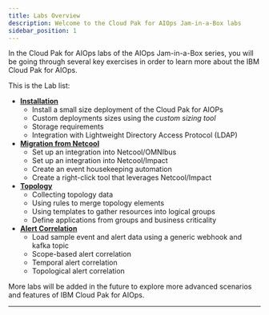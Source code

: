 ```yaml
---
title: Labs Overview
description: Welcome to the Cloud Pak for AIOps Jam-in-a-Box labs
sidebar_position: 1
---
```


In the Cloud Pak for AIOps labs of the AIOps Jam-in-a-Box series, you will be going through
several key exercises in order to learn more about the IBM Cloud Pak for AIOps.

This is the Lab list:

- [**Installation**](../install-lab/1-introduction/index.mdx)
  - Install a small size deployment of the Cloud Pak for AIOPs
  - Custom deployments sizes using the _custom sizing tool_
  - Storage requirements
  - Integration with Lightweight Directory Access Protocol (LDAP)
- [**Migration from Netcool**](../migration-from-netcool/1-introduction/index.mdx)
  - Set up an integration into Netcool/OMNIbus
  - Set up an integration into Netcool/Impact
  - Create an event housekeeping automation
  - Create a right-click tool that leverages Netcool/Impact
- [**Topology**](../topology-lab/1-introduction/index.mdx)
  - Collecting topology data
  - Using rules to merge topology elements
  - Using templates to gather resources into logical groups
  - Define applications from groups and business criticality
- [**Alert Correlation**](../alert-lab/1-introduction/index.mdx)
  - Load sample event and alert data using a generic webhook and kafka topic
  - Scope-based alert correlation
  - Temporal alert correlation
  - Topological alert correlation

More labs will be added in the future to explore more advanced scenarios and
features of IBM Cloud Pak for AIOps.

---
